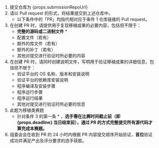 
1. 提交仓库为 <Link href={props.submissionRepoUrl}>{props.submissionRepoUrl}</Link>
2. 请以 Pull request 的形式，将结果提交到上述仓库中。
   - 以下条件中的「PR」均指代相对应于条件 1 仓库链接的 Pull request。
3. 在创建 PR 时，请提供用于复现移植成果的必要内容，包括但不限于：
   - **完整的源码或二进制文件** \*
   - 配置文件（若有）
   - 额外的库文件（若有）
   - 额外的补丁（若有）
   - 其他对提交进行验证时所必要的内容
4. 在创建 PR 时，请同时创建说明文件，写明用于验证移植成果的详细信息，包括但不限于：
   - 验证平台的 OS 名称、版本和安装说明
   - 验证平台的依赖库安装说明
   - 程序编译及安装步骤
   - 程序运行步骤
   - 程序运行结果
   - 其他对提交进行验证时所必要的信息
5. 此题为移植类赛题
   - 针对条件 3 的第一条 \* ，**选手需在比赛时间截止前（即 {props.deadline} 当日结束前），通过 PR 的方式完整提交所有源代码才算完成本赛题。**
6. 组委会会在收到 PR 的 24 小时内根据 PR 内容提交顺序开始验证，**首位**验证成功并满足产出及评分要求的选手获胜。

